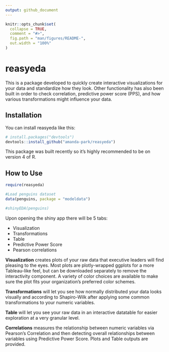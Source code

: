 ```yaml
---
output: github_document
---
```


<!-- README.md is generated from README.Rmd. Please edit that file -->

```r
knitr::opts_chunk$set(
  collapse = TRUE,
  comment = "#>",
  fig.path = "man/figures/README-",
  out.width = "100%"
)
```

# reasyeda

<!-- badges: start -->
<!-- badges: end -->

This is a package developed to quickly create interactive visualizations for your data and standardize how they look. Other functionality has also been built in order to check correlation, predictive power score (PPS), and how various transformations might influence your data.

## Installation

You can install reasyeda like this:

``` r
# install.packages("devtools")
devtools::install_github("amanda-park/reasyeda")
```

This package was built recently so it's highly recommended to be on version 4 of R. 

## How to Use

```r
require(reasyeda)

#Load penguins dataset
data(penguins, package = "modeldata")

#shinyEDA(penguins)
```

Upon opening the shiny app there will be 5 tabs:

* Visualization
* Transformations
* Table
* Predictive Power Score
* Pearson correlations

**Visualization** creates plots of your raw data that executive leaders will find pleasing to the eyes. Most plots are plotly-wrapped ggplots for a more Tableau-like feel, but can be downloaded separately to remove the interactivity component. A variety of color choices are available to make sure the plot fits your organization's preferred color schemes.

**Transformations** will let you see how normally distributed your data looks visually and according to Shapiro-Wilk after applying some common transformations to your numeric variables.

**Table** will let you see your raw data in an interactive datatable for easier exploration at a very granular level.

**Correlations** measures the relationship between numeric variables via Pearson's Correlation and then detecting overall relationships between variables using Predictive Power Score. Plots and Table outputs are provided.
